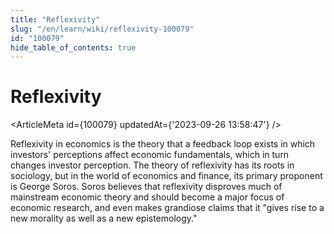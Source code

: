 ```yaml
---
title: "Reflexivity"
slug: "/en/learn/wiki/reflexivity-100079"
id: "100079"
hide_table_of_contents: true
---
```



# Reflexivity

<ArticleMeta id={100079} updatedAt={'2023-09-26 13:58:47'} />
<div className='border-solid border-b border-t-0 my-4 border-[var(--ifm-color-gray-300)]' />

Reflexivity in economics is the theory that a feedback loop exists in which investors' perceptions affect economic fundamentals, which in turn changes investor perception. The theory of reflexivity has its roots in sociology, but in the world of economics and finance, its primary proponent is George Soros. Soros believes that reflexivity disproves much of mainstream economic theory and should become a major focus of economic research, and even makes grandiose claims that it "gives rise to a new morality as well as a new epistemology."
